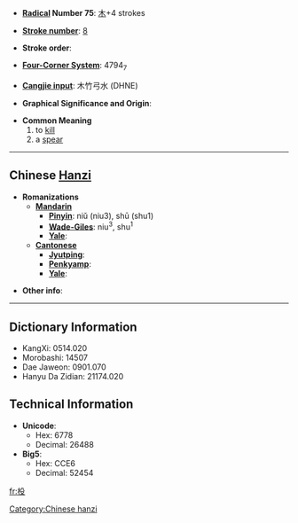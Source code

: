 * '''[[Wiktionary:Chinese radical index| Radical]] Number 75''': [[Wiktionary:Chinese radical index 木|木]]+4 strokes

* '''[[Wiktionary:Chinese total strokes index|Stroke number]]''': [[Wiktionary:Chinese total strokes index 8|8]]

* '''Stroke order''': 

* '''[[Wiktionary:Chinese four corner index|Four-Corner System]]''': 4794<sub>7</sub>

* '''[[Wiktionary:Chinese Cangjie index|Cangjie input]]''': 木竹弓水 (DHNE)

* '''Graphical Significance and Origin''': 

* '''Common Meaning'''
*#to [[kill]]
*# a [[spear]]

----

== Chinese [[Hanzi]] ==

* '''Romanizations'''
** '''[[Mandarin]]'''
*** '''[[Pinyin]]''': niǔ (niu3), shū (shu1)
*** '''[[Wade-Giles]]''': niu<sup>3</sup>, shu<sup>1</sup>
*** '''[[Yale]]''': 
** '''[[Cantonese]]'''
*** '''[[Jyutping]]''':
*** '''[[Penkyamp]]''': 
*** '''[[Yale]]''': 

* '''Other info''': 

----

== Dictionary Information ==

* KangXi: 0514.020
* Morobashi: 14507
* Dae Jaweon: 0901.070
* Hanyu Da Zidian: 21174.020

== Technical Information ==

* '''Unicode''':
** Hex: 6778
** Decimal: 26488
* '''Big5''':
** Hex: CCE6
** Decimal: 52454

[[Category:Chinese hanzi]]

[[fr:杸]]